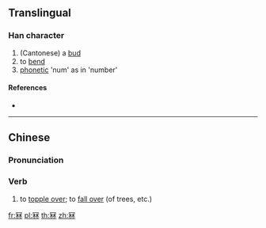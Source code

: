 ==Translingual==

===Han character===
{{Han char|rn=14|rad=冖|as=08|sn=10|four=|canj=BDD|ids=⿱冖林}}

# (Cantonese) a [[bud]]
# to [[bend]]
# [[phonetic]] 'num' as in 'number'

====References====
* {{Han ref|kx=0131.011|hdz=80010.070|uh=51A7|ud=20903}}

----

==Chinese==
{{zh-forms}}

===Pronunciation===
{{zh-pron
|m=lín
|c=lam3
|mc=
|oc=
|ma=
|cat=c:v
}}

===Verb===
{{zh-verb}}

# {{lb|zh|Cantonese}} to [[topple over]]; to [[fall over]] (of trees, etc.)

[[fr:冧]]
[[pl:冧]]
[[th:冧]]
[[zh:冧]]